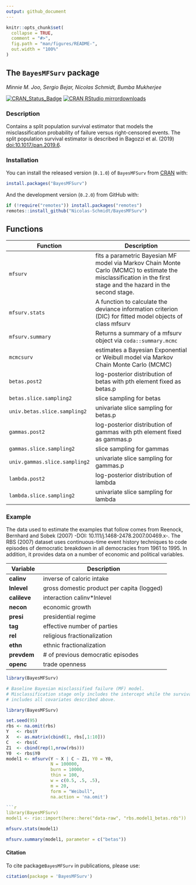 ```yaml
---
output: github_document
---
```


<!-- README.md is generated from README.Rmd. Please edit that file -->

```r
knitr::opts_chunk$set(
  collapse = TRUE,
  comment = "#>",
  fig.path = "man/figures/README-",
  out.width = "100%"
)
```

## The `BayesMFSurv` package

_Minnie M. Joo, Sergio Bejar, Nicolas Schmidt, Bumba Mukherjee_

<!-- badges: start -->
[![CRAN\_Status\_Badge](https://www.r-pkg.org/badges/version/BayesMFSurv)](https://cran.r-project.org/package=BayesMFSurv)
[![CRAN RStudio mirrordownloads](https://cranlogs.r-pkg.org/badges/BayesMFSurv?color=brightgreen)](https://www.r-pkg.org/pkg/BayesMFSurv)
<!-- badges: end -->


### Description

Contains a split population survival estimator that models the misclassification probability of failure versus right-censored events. The split population survival estimator is described in Bagozzi et al. (2019) <doi:10.1017/pan.2019.6>.

### Installation

You can install the released version (`0.1.0`) of `BayesMFSurv` from [CRAN](https://cran.r-project.org/) with:

``` r
install.packages("BayesMFSurv")
```

And the development version (`0.2.0`) from GitHub with:

``` r
if (!require("remotes")) install.packages("remotes")
remotes::install_github("Nicolas-Schmidt/BayesMFSurv")
```

## Functions


| Function |Description |
| ----------------- | -------------------------------------------------------------- | 
|`mfsurv`|fits a parametric Bayesian MF model via Markov Chain Monte Carlo (MCMC) to estimate the misclassification in the first stage and the hazard in the second stage.|
|`mfsurv.stats`|A function to calculate the deviance information criterion (DIC) for fitted model objects of class mfsurv|
|`mfsurv.summary`|Returns a summary of a mfsurv object via `coda::summary.mcmc`|
|`mcmcsurv` | estimates a Bayesian Exponential or Weibull model via Markov Chain Monte Carlo (MCMC)
|`betas.post2`|log-posterior distribution of betas with pth element fixed as betas.p|
|`betas.slice.sampling2`|slice sampling for betas|
|`univ.betas.slice.sampling2`|univariate slice sampling for betas.p|
|`gammas.post2`|log-posterior distribution of gammas with pth element fixed as gammas.p|
|`gammas.slice.sampling2`|slice sampling for gammas|
|`univ.gammas.slice.sampling2`|univariate slice sampling for gammas.p|
|`lambda.post2`|log-posterior distribution of lambda|
|`lambda.slice.sampling2`|univariate slice sampling for lambda|





### Example


The data used to estimate the examples that follow comes from Reenock, Bernhard and Sobek (2007) -DOI: 10.111/j.1468-2478.2007.00469.x-.  The RBS (2007) dataset uses continuous-time event history techniques to code episodes of democratic breakdown in all democracies from 1961 to 1995.  In addition, it provides data on a number of economic and political variables. 

|Variable| Description|
| ----------------- | -------------------------------------------------------------- | 
|__calinv__|inverse of caloric intake|
|__lnlevel__|gross domestic product per capita (logged)|
|__calileve__|interaction calinv*lnlevel|
|__necon__|economic growth|
|__presi__|presidential regime|
|__tag__|effective number of parties|
|__rel__|religious fractionalization|
|__ethn__|ethnic fractionalization|
|__prevdem__|# of previous democratic episodes|
|__openc__|trade openness|



```r
library(BayesMFSurv)

# Baseline Bayesian misclassified failure (MF) model. 
# Misclassification stage only includes the intercept while the survival stage 
# includes all covariates described above.  

library(BayesMFSurv)

set.seed(95)
rbs <- na.omit(rbs)
Y   <- rbs$Y
X   <- as.matrix(cbind(1, rbs[,1:10]))
C   <- rbs$C
Z1  <- cbind(rep(1,nrow(rbs)))
Y0  <- rbs$Y0
model1 <- mfsurv(Y ~ X | C ~ Z1, Y0 = Y0,
                 N = 100000,
                 burn = 10000,
                 thin = 100,
                 w = c(0.5, .5, .5),
                 m = 20,
                 form = "Weibull",
                 na.action = 'na.omit')

```r
library(BayesMFSurv)
model1 <- rio::import(here::here("data-raw", "rbs.model1_betas.rds"))
```

```r
mfsurv.stats(model1)

mfsurv.summary(model1, parameter = c("betas"))
```

#### Citation

To cite package`BayesMFSurv` in publications, please use:

```r
citation(package = 'BayesMFSurv')
```




